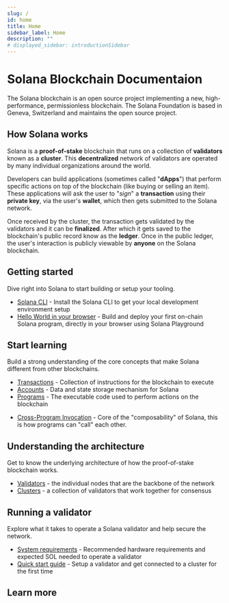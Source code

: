 ```yaml
---
slug: /
id: home
title: Home
sidebar_label: Home
description: ""
# displayed_sidebar: introductionSidebar
---
```


# Solana Blockchain Documentaion

The Solana blockchain is an open source project implementing a new, high-performance, permissionless blockchain. The Solana Foundation is based in Geneva, Switzerland and maintains the open source project.

## How Solana works

Solana is a **proof-of-stake** blockchain that runs on a collection of **validators** known as a **cluster**.
This **decentralized** network of validators are operated by many individual organizations around the world.

Developers can build applications (sometimes called "**dApps**") that perform specific actions on top of
the blockchain (like buying or selling an item). These applications will ask the user to "_sign_" a
**transaction** using their **private key**, via the user's **wallet**, which then gets submitted to
the Solana network.

Once received by the cluster, the transaction gets validated by the validators and it can be
**finalized**. After which it gets saved to the blockchain's public record know as the **ledger**.
Once in the public ledger, the user's interaction is publicly viewable by **anyone** on the Solana blockchain.

## Getting started

Dive right into Solana to start building or setup your tooling.

- [Solana CLI](/cli) - Install the Solana CLI to get your local development environment setup
- [Hello World in your browser](getstarted/hello-world) - Build and deploy your first on-chain Solana program, directly in your browser using Solana Playground

## Start learning

Build a strong understanding of the core concepts that make Solana different from other blockchains.

- [Transactions](./developing/programming-model/transactions) - Collection of instructions for the blockchain to execute
- [Accounts](./developing/programming-model/accounts) - Data and state storage mechanism for Solana
- [Programs](./developing/intro/programs) - The executable code used to perform actions on the blockchain
<!-- - [Rent](./developing/intro/rent) - To store data on the blockchain, every Account pays a small "rent" fee -->
- [Cross-Program Invocation](./developing/programming-model/calling-between-programs) - Core of the "composability" of Solana, this is how programs can "call" each other.

## Understanding the architecture

Get to know the underlying architecture of how the proof-of-stake blockchain works.

- [Validators](./validator/anatomy) - the individual nodes that are the backbone of the network
- [Clusters](./cluster/overview) - a collection of validators that work together for consensus
<!-- - [Consensus](./cluster/overview) - a collection of validators that work together for consensus -->

## Running a validator

Explore what it takes to operate a Solana validator and help secure the network.

- [System requirements](./running-validator/validator-reqs) - Recommended hardware requirements and expected SOL needed to operate a validator
- [Quick start guide](./running-validator/validator-start) - Setup a validator and get connected to a cluster for the first time

## Learn more


<HomeCtaLinks />
